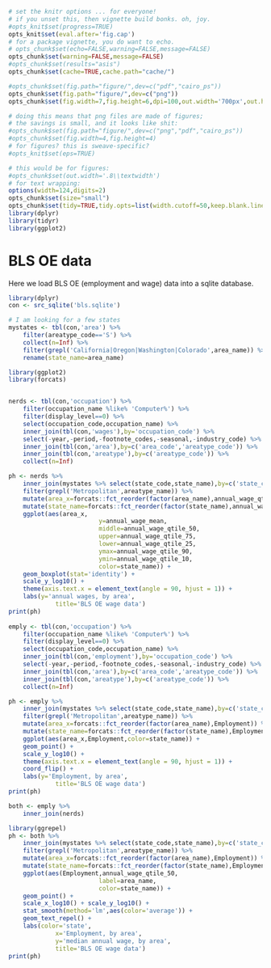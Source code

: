 ```r
# set the knitr options ... for everyone!
# if you unset this, then vignette build bonks. oh, joy.
#opts_knit$set(progress=TRUE)
opts_knit$set(eval.after='fig.cap')
# for a package vignette, you do want to echo.
# opts_chunk$set(echo=FALSE,warning=FALSE,message=FALSE)
opts_chunk$set(warning=FALSE,message=FALSE)
#opts_chunk$set(results="asis")
opts_chunk$set(cache=TRUE,cache.path="cache/")

#opts_chunk$set(fig.path="figure/",dev=c("pdf","cairo_ps"))
opts_chunk$set(fig.path="figure/",dev=c("png"))
opts_chunk$set(fig.width=7,fig.height=6,dpi=100,out.width='700px',out.height='600px')

# doing this means that png files are made of figures;
# the savings is small, and it looks like shit:
#opts_chunk$set(fig.path="figure/",dev=c("png","pdf","cairo_ps"))
#opts_chunk$set(fig.width=4,fig.height=4)
# for figures? this is sweave-specific?
#opts_knit$set(eps=TRUE)

# this would be for figures:
#opts_chunk$set(out.width='.8\\textwidth')
# for text wrapping:
options(width=124,digits=2)
opts_chunk$set(size="small")
opts_chunk$set(tidy=TRUE,tidy.opts=list(width.cutoff=50,keep.blank.line=TRUE))
library(dplyr)
library(tidyr)
library(ggplot2)
```

# BLS OE data

Here we load BLS OE (employment and wage) data into a sqlite database.

```r
library(dplyr)
con <- src_sqlite('bls.sqlite')

# I am looking for a few states
mystates <- tbl(con,'area') %>% 
	filter(areatype_code=='S') %>% 
	collect(n=Inf) %>%
	filter(grepl('California|Oregon|Washington|Colorado',area_name)) %>%
	rename(state_name=area_name)

library(ggplot2)
library(forcats)


nerds <- tbl(con,'occupation') %>%
	filter(occupation_name %like% 'Computer%') %>%
	filter(display_level==0) %>%
	select(occupation_code,occupation_name) %>%
	inner_join(tbl(con,'wages'),by='occupation_code') %>%
	select(-year,-period,-footnote_codes,-seasonal,-industry_code) %>%
	inner_join(tbl(con,'area'),by=c('area_code','areatype_code')) %>%
	inner_join(tbl(con,'areatype'),by=c('areatype_code')) %>%
	collect(n=Inf)

ph <- nerds %>% 
	inner_join(mystates %>% select(state_code,state_name),by=c('state_code')) %>%
	filter(grepl('Metropolitan',areatype_name)) %>%
	mutate(area_x=forcats::fct_reorder(factor(area_name),annual_wage_qtile_50)) %>%
	mutate(state_name=forcats::fct_reorder(factor(state_name),annual_wage_qtile_50)) %>%
	ggplot(aes(area_x,
						 y=annual_wage_mean,
						 middle=annual_wage_qtile_50,
						 upper=annual_wage_qtile_75,
						 lower=annual_wage_qtile_25,
						 ymax=annual_wage_qtile_90,
						 ymin=annual_wage_qtile_10,
						 color=state_name)) + 
	geom_boxplot(stat='identity') + 
	scale_y_log10() + 
	theme(axis.text.x = element_text(angle = 90, hjust = 1)) +
	labs(y='annual wages, by area',
			 title='BLS OE wage data')
print(ph)
	
emply <- tbl(con,'occupation') %>%
	filter(occupation_name %like% 'Computer%') %>%
	filter(display_level==0) %>%
	select(occupation_code,occupation_name) %>%
	inner_join(tbl(con,'employment'),by='occupation_code') %>%
	select(-year,-period,-footnote_codes,-seasonal,-industry_code) %>%
	inner_join(tbl(con,'area'),by=c('area_code','areatype_code')) %>%
	inner_join(tbl(con,'areatype'),by=c('areatype_code')) %>%
	collect(n=Inf)

ph <- emply %>%
	inner_join(mystates %>% select(state_code,state_name),by=c('state_code')) %>%
	filter(grepl('Metropolitan',areatype_name)) %>%
	mutate(area_x=forcats::fct_reorder(factor(area_name),Employment)) %>%
	mutate(state_name=forcats::fct_reorder(factor(state_name),Employment)) %>%
	ggplot(aes(area_x,Employment,color=state_name)) + 
	geom_point() + 
	scale_y_log10() + 
	theme(axis.text.x = element_text(angle = 90, hjust = 1)) +
	coord_flip() +
	labs(y='Employment, by area',
			 title='BLS OE wage data')
print(ph)

both <- emply %>% 
	inner_join(nerds)

library(ggrepel)
ph <- both %>%
	inner_join(mystates %>% select(state_code,state_name),by=c('state_code')) %>%
	filter(grepl('Metropolitan',areatype_name)) %>%
	mutate(area_x=forcats::fct_reorder(factor(area_name),Employment)) %>%
	mutate(state_name=forcats::fct_reorder(factor(state_name),Employment)) %>%
	ggplot(aes(Employment,annual_wage_qtile_50,
						 label=area_name,
						 color=state_name)) + 
	geom_point() + 
	scale_x_log10() + scale_y_log10() + 
	stat_smooth(method='lm',aes(color='average')) + 
	geom_text_repel() + 
	labs(color='state',
			 x='Employment, by area',
			 y='median annual wage, by area',
			 title='BLS OE wage data')
print(ph)
```

